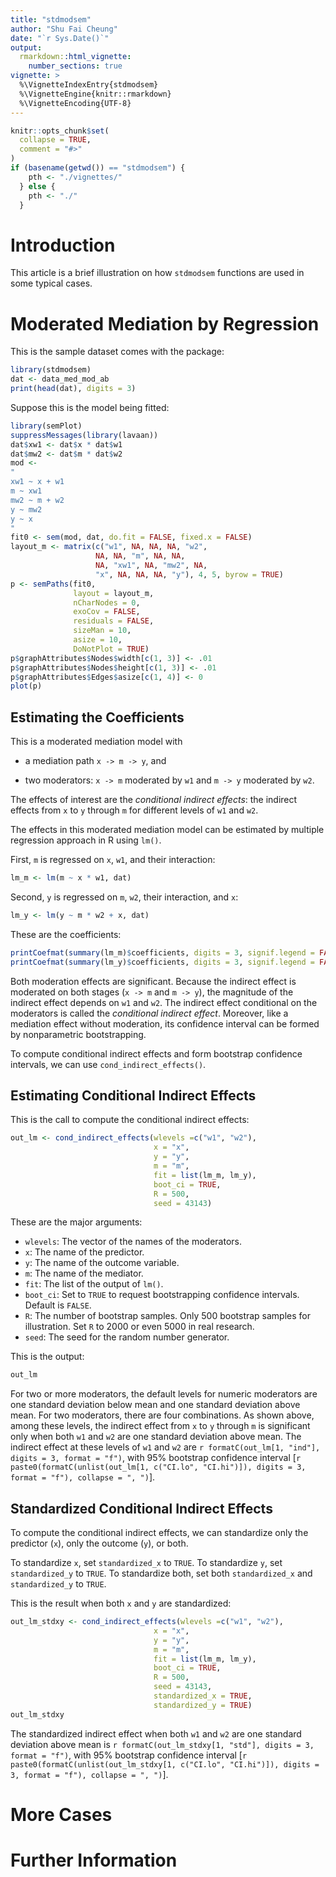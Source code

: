 ```yaml
---
title: "stdmodsem"
author: "Shu Fai Cheung"
date: "`r Sys.Date()`"
output:
  rmarkdown::html_vignette:
    number_sections: true
vignette: >
  %\VignetteIndexEntry{stdmodsem}
  %\VignetteEngine{knitr::rmarkdown}
  %\VignetteEncoding{UTF-8}
---
```


```r
knitr::opts_chunk$set(
  collapse = TRUE,
  comment = "#>"
)
if (basename(getwd()) == "stdmodsem") {
    pth <- "./vignettes/"
  } else {
    pth <- "./"
  }
```

# Introduction

This article is a brief illustration on how `stdmodsem` functions are
used in some typical cases.

# Moderated Mediation by Regression

This is the sample dataset comes with the package:

```r
library(stdmodsem)
dat <- data_med_mod_ab
print(head(dat), digits = 3)
```

Suppose this is the model being fitted:

```r
library(semPlot)
suppressMessages(library(lavaan))
dat$xw1 <- dat$x * dat$w1
dat$mw2 <- dat$m * dat$w2
mod <-
"
xw1 ~ x + w1
m ~ xw1
mw2 ~ m + w2
y ~ mw2
y ~ x
"
fit0 <- sem(mod, dat, do.fit = FALSE, fixed.x = FALSE)
layout_m <- matrix(c("w1", NA, NA, NA, "w2",
                   NA, NA, "m", NA, NA,
                   NA, "xw1", NA, "mw2", NA,
                   "x", NA, NA, NA, "y"), 4, 5, byrow = TRUE)
p <- semPaths(fit0,
              layout = layout_m,
              nCharNodes = 0,
              exoCov = FALSE,
              residuals = FALSE,
              sizeMan = 10,
              asize = 10,
              DoNotPlot = TRUE)
p$graphAttributes$Nodes$width[c(1, 3)] <- .01
p$graphAttributes$Nodes$height[c(1, 3)] <- .01
p$graphAttributes$Edges$asize[c(1, 4)] <- 0
plot(p)
```

## Estimating the Coefficients

This is a moderated mediation model with

  - a mediation path `x -> m -> y`, and

  - two moderators: `x -> m` moderated by `w1` and `m -> y` moderated by `w2`.

The effects of interest are the *conditional
indirect effects*: the indirect effects from `x` to `y` through `m` for
different levels of `w1` and `w2`.

The effects in this moderated mediation model can be
estimated by multiple regression approach in R using
`lm()`.

First, `m` is regressed on `x`, `w1`, and their interaction:

```r
lm_m <- lm(m ~ x * w1, dat)
```

Second, `y` is regressed on `m`, `w2`, their interaction, and `x`:

```r
lm_y <- lm(y ~ m * w2 + x, dat)
```

These are the coefficients:

```r
printCoefmat(summary(lm_m)$coefficients, digits = 3, signif.legend = FALSE)
printCoefmat(summary(lm_y)$coefficients, digits = 3, signif.legend = FALSE)
```

Both moderation effects are significant. Because the indirect effect
is moderated on both stages (`x -> m` and `m -> y`), the magnitude
of the indirect effect depends on `w1` and `w2`. The indirect
effect conditional on the moderators is called the *conditional*
*indirect* *effect*. Moreover, like a mediation effect without moderation,
its confidence interval can be formed by nonparametric bootstrapping.

To compute conditional indirect effects and form bootstrap confidence
intervals, we can use `cond_indirect_effects()`.

## Estimating Conditional Indirect Effects

This is the call to compute the conditional indirect effects:

```r
out_lm <- cond_indirect_effects(wlevels =c("w1", "w2"),
                                x = "x",
                                y = "y",
                                m = "m",
                                fit = list(lm_m, lm_y),
                                boot_ci = TRUE,
                                R = 500,
                                seed = 43143)
```

These are the major arguments:

- `wlevels`: The vector of the names of the moderators.
- `x`: The name of the predictor.
- `y`: The name of the outcome variable.
- `m`: The name of the mediator.
- `fit`: The list of the output of `lm()`.
- `boot_ci`: Set to `TRUE` to request bootstrapping confidence intervals.
             Default is `FALSE`.
- `R`: The number of bootstrap samples. Only 500 bootstrap samples
        for illustration. Set `R` to 2000 or even 5000 in real research.
- `seed`: The seed for the random number generator.

This is the output:

```r
out_lm
```

For two or more moderators, the default levels for numeric moderators
are one standard deviation below mean and one standard deviation above
mean. For two moderators, there are four combinations. As shown
above, among these levels, the indirect effect from `x` to `y` through
`m` is significant only when both `w1` and `w2` are one standard deviation
above mean. The indirect effect at these levels of `w1` and `w2` are
`r formatC(out_lm[1, "ind"], digits = 3, format = "f")`, with
95% bootstrap confidence interval
[`r paste0(formatC(unlist(out_lm[1, c("CI.lo", "CI.hi")]), digits = 3, format = "f"), collapse = ", ")`].

## Standardized Conditional Indirect Effects

To compute the conditional indirect effects, we can standardize
only the predictor (`x`), only the outcome (`y`), or both.

To standardize `x`, set `standardized_x` to `TRUE`. To standardize
`y`, set `standardized_y` to `TRUE`. To standardize both,
set both `standardized_x` and `standardized_y` to `TRUE`.

This is the result when both `x` and `y` are standardized:

```r
out_lm_stdxy <- cond_indirect_effects(wlevels =c("w1", "w2"),
                                x = "x",
                                y = "y",
                                m = "m",
                                fit = list(lm_m, lm_y),
                                boot_ci = TRUE,
                                R = 500,
                                seed = 43143,
                                standardized_x = TRUE,
                                standardized_y = TRUE)
out_lm_stdxy
```

The standardized indirect effect when both `w1` and `w2` are
one standard deviation above mean is
`r formatC(out_lm_stdxy[1, "std"], digits = 3, format = "f")`, with
95% bootstrap confidence interval
[`r paste0(formatC(unlist(out_lm_stdxy[1, c("CI.lo", "CI.hi")]), digits = 3, format = "f"), collapse = ", ")`].


# More Cases

# Further Information